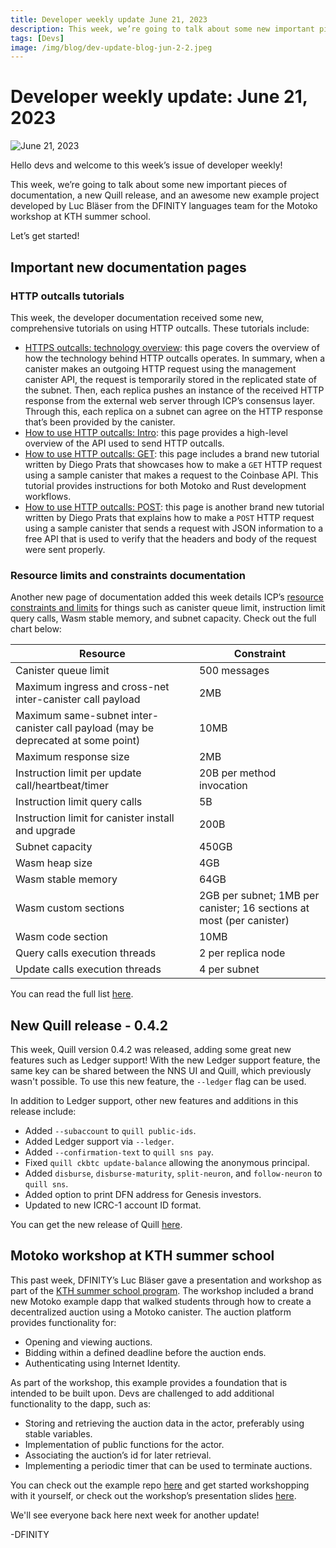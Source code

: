 ```yaml
---
title: Developer weekly update June 21, 2023
description: This week, we’re going to talk about some new important pieces of documentation, a new Quill release, and an awesome new example project developed by Luc Bläser from the DFINITY languages team for the Motoko workshop at KTH summer school.
tags: [Devs]
image: /img/blog/dev-update-blog-jun-2-2.jpeg
---
```


# Developer weekly update: June 21, 2023


![June 21, 2023](/img/blog/dev-update-blog-jun-2-2.jpeg)

Hello devs and welcome to this week’s issue of developer weekly!

This week, we’re going to talk about some new important pieces of documentation, a new Quill release, and an awesome new example project developed by Luc Bläser from the DFINITY languages team for the Motoko workshop at KTH summer school.

Let’s get started!

## Important new documentation pages

### HTTP outcalls tutorials

This week, the developer documentation received some new, comprehensive tutorials on using HTTP outcalls. These tutorials include:

- [HTTPS outcalls: technology overview](https://internetcomputer.org/docs/current/developer-docs/smart-contracts/advanced-features/https-outcalls/https-outcalls-how-it-works): this page covers the overview of how the technology behind HTTP outcalls operates. In summary, when a canister makes an outgoing HTTP request using the management canister API, the request is temporarily stored in the replicated state of the subnet. Then, each replica pushes an instance of the received HTTP response from the external web server through ICP’s consensus layer. Through this, each replica on a subnet can agree on the HTTP response that’s been provided by the canister.
- [How to use HTTP outcalls: Intro](https://internetcomputer.org/docs/current/developer-docs/smart-contracts/advanced-features/https-outcalls/https-outcalls-how-to-use): this page provides a high-level overview of the API used to send HTTP outcalls.
- [How to use HTTP outcalls: GET](https://internetcomputer.org/docs/current/developer-docs/smart-contracts/advanced-features/https-outcalls/https-outcalls-get): this page includes a brand new tutorial written by Diego Prats that showcases how to make a `GET` HTTP request using a sample canister that makes a request to the Coinbase API. This tutorial provides instructions for both Motoko and Rust development workflows.
- [How to use HTTP outcalls: POST](https://internetcomputer.org/docs/current/developer-docs/smart-contracts/advanced-features/https-outcalls/https-outcalls-post): this page is another brand new tutorial written by Diego Prats that explains how to make a `POST` HTTP request using a sample canister that sends a request with JSON information to a free API that is used to verify that the headers and body of the request were sent properly.

### Resource limits and constraints documentation
Another new page of documentation added this week details ICP’s [resource constraints and limits](https://internetcomputer.org/docs/current/developer-docs/backend/resource-limits) for things such as canister queue limit, instruction limit query calls, Wasm stable memory, and subnet capacity. Check out the full chart below:

| Resource          | Constraint            |
|-------------------|-----------------------|
| Canister queue limit | 500 messages        |
| Maximum ingress and cross-net inter-canister call payload | 2MB |
| Maximum same-subnet inter-canister call payload (may be deprecated at some point)| 10MB |
| Maximum response size | 2MB |
| Instruction limit per update call/heartbeat/timer | 20B per method invocation |
| Instruction limit query calls | 5B |
| Instruction limit for canister install and upgrade | 200B |
| Subnet capacity | 450GB |
| Wasm heap size | 4GB |
| Wasm stable memory | 64GB |
| Wasm custom sections| 2GB per subnet; 1MB per canister; 16 sections at most (per canister)|
| Wasm code section | 10MB |
| Query calls execution threads | 2 per replica node |
| Update calls execution threads| 4 per subnet |

You can read the full list [here](https://internetcomputer.org/docs/current/developer-docs/backend/resource-limits).

## New Quill release - 0.4.2

This week, Quill version 0.4.2 was released, adding some great new features such as Ledger support! With the new Ledger support feature, the same key can be shared between the NNS UI and Quill, which previously wasn't possible. To use this new feature, the `--ledger` flag can be used.

In addition to Ledger support, other new features and additions in this release include:

- Added `--subaccount` to `quill public-ids`.
- Added Ledger support via `--ledger`.
- Added `--confirmation-text` to `quill sns pay`.
- Fixed `quill ckbtc update-balance` allowing the anonymous principal.
- Added `disburse`, `disburse-maturity`, `split-neuron`, and `follow-neuron` to `quill sns`.
- Added option to print DFN address for Genesis investors.
- Updated to new ICRC-1 account ID format.

You can get the new release of Quill [here](https://github.com/dfinity/quill/releases).

## Motoko workshop at KTH summer school

This past week, DFINITY’s Luc Bläser gave a presentation and workshop as part of the [KTH summer school program](https://cysep.conf.kth.se/). The workshop included a brand new Motoko example dapp that walked students through how to create a decentralized auction using a Motoko canister. The auction platform provides functionality for:
- Opening and viewing auctions.
- Bidding within a defined deadline before the auction ends.
- Authenticating using Internet Identity.

As part of the workshop, this example provides a foundation that is intended to be built upon. Devs are challenged to add additional functionality to the dapp, such as:

- Storing and retrieving the auction data in the actor, preferably using stable variables.
- Implementation of public functions for the actor.
- Associating the auction’s id for later retrieval.
- Implementing a periodic timer that can be used to terminate auctions.

You can check out the example repo [here](https://github.com/luc-blaeser/auction) and get started workshopping with it yourself, or check out the workshop’s presentation slides [here](https://github.com/luc-blaeser/auction/blob/main/Motoko_Tutorial.pdf).

We'll see everyone back here next week for another update!

-DFINITY



